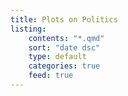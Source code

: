 ```yaml
---
title: Plots on Politics
listing: 
    contents: "*.qmd"
    sort: "date dsc"
    type: default
    categories: true
    feed: true
---
```

